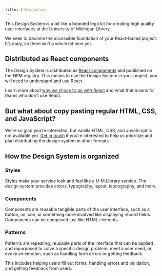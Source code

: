 ```yaml
---
title: Introduction
---
```



<Text lede>This Design System is a bit like a branded lego kit for creating high quality user interfaces at the University of Michigan Library.</Text>

We seek to become the accessible foundation of your React-based project. It’s early, so there isn’t a whole lot here yet.

## Distributed as React components

The Design System is distributed as [React components](/about/glossary/#react) and published on the NPM registry. This means to use the Design System in your project, you will need to understand and use React.

Learn more about [why we chose to go with React](/articles/why-react) and what that means for teams who don't use React.

## But what about copy pasting regular HTML, CSS, and JavaScript?

We’re so glad you’re interested, but vanilla HTML, CSS, and JavaScript is not available yet. [Get in touch](/about/design-system-team#contact-us) if you’re interested to help us prioritize and plan distributing the design system in other formats.

## How the Design System is organized

### Styles

Styles make your service look and feel like a U-M Library service. The design system provides colors, typography, layout, iconography, and more.

### Components

Components are reusable tangible parts of the user interface, such as a button, an icon, or something more involved like displaying record fields. Components can be composed just like HTML elements.

### Patterns

Patterns are repeating, reusable parts of the interface that can be applied and repurposed to solve a specific design problem, meet a user need, or evoke an emotion, such as handling form errors or getting feedback.

This includes helping users fill out forms, handling errors and validation, and getting feedback from users.
